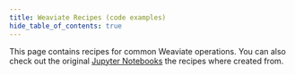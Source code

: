 ```yaml
---
title: Weaviate Recipes (code examples)
hide_table_of_contents: true
---
```


This page contains recipes for common Weaviate operations. You can also check out the original [Jupyter Notebooks](https://github.com/weaviate/recipes) the recipes where created from.


<RecipesCards path="/integrations/recipes" />
